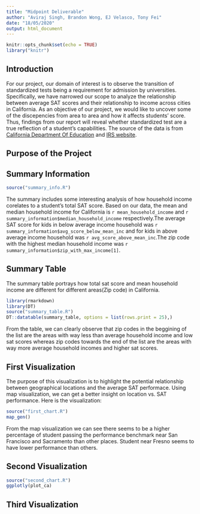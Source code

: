 ```yaml
---
title: "Midpoint Deliverable"
author: "Aviraj Singh, Brandon Wong, EJ Velasco, Tony Fei"
date: "18/05/2020"
output: html_document
---
```


```r
knitr::opts_chunk$set(echo = TRUE)
library("knitr")
```

## Introduction

For our project, our domain of interest is to observe the transition of standardized tests being a requirement for admission by universities. Specifically, we have narrowed our scope to analyze the relationship between average SAT scores and their relationship to income across cities in California. As an objective of our project, we would like to uncover some of the discepencies from area to area and how it affects students' score. Thus, findings from our report will reveal whether standardized test are a true reflection of a student's capabilities. The source of the data is from [California Department Of Education](https://www.cde.ca.gov/ds/sp/ai/) and [IRS website](https://www.irs.gov/statistics/soi-tax-stats-individual-income-tax-statistics-2017-zip-code-data-soi). 

## Purpose of the Project

## Summary Information

```r
source("summary_info.R")
```

The summary includes some interesting analysis of how household income
corelates to a student's total SAT score. Based on our data, the mean
and median household income for California is 
`r mean_household_income` and `r summary_information$median_household_income`
respectively.The average SAT score for kids in below average income
household was `r summary_information$avg_score_below_mean_inc` and for kids
in above average income household was 
`r avg_score_above_mean_inc`.The zip code with the highest
median household income was `r summary_information$zip_with_max_income[1]`.

## Summary Table

The summary table portrays how total sat score and mean household income
are different for different areas(Zip code) in California.

```r
library(rmarkdown)
library(DT)
source("summary_table.R")
DT::datatable(summary_table, options = list(rows.print = 25),)
```

From the table, we can clearly observe that zip codes in the beggining 
of the list are the areas with way less than average household income
and low sat scores whereas zip codes towards the end of the list are 
the areas with way more average household incomes and higher sat scores.

## First Visualization

The purpose of this visualization is to highlight the potential relationship
between geographical locations and the average SAT performace. Using map
visualization, we can get a better insight on location vs. SAT performance.
Here is the visualization:

```r
source("first_chart.R")
map_gen()
```

From the map visualization we can see there seems to be a higher percentage
of student passing the performance benchmark near San Francisco and Sacramento
than other places. Student near Fresno seems to have lower performance than 
others. 


## Second Visualization

```r
source("second_chart.R")
ggplotly(plot_ca)
```

## Third Visualization

